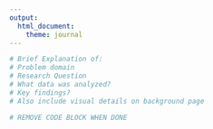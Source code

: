 ```yaml
---
output: 
  html_document:
    theme: journal
---
```


```r
# Brief Explanation of:
# Problem domain
# Research Question
# What data was analyzed?
# Key findings?
# Also include visual details on background page

# REMOVE CODE BLOCK WHEN DONE
```

